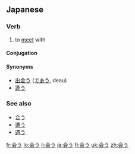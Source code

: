 ==Japanese==
{{ja-kanjitab|会}}

===Verb===
{{ja-verb|k|type=1|tr=intrans|hira=あう|rom=au}}

# to [[meet]] with

====Conjugation====
{{ja-go-u|会|あ|a}}

====Synonyms====
* [[出会う]] ([[であう]], deau)
* [[逢う]]

===See also===
* [[合う]]
* [[遭う]]
* [[遇う]]

[[fr:会う]]
[[lo:会う]]
[[li:会う]]
[[ja:会う]]
[[fi:会う]]
[[uk:会う]]
[[zh:会う]]